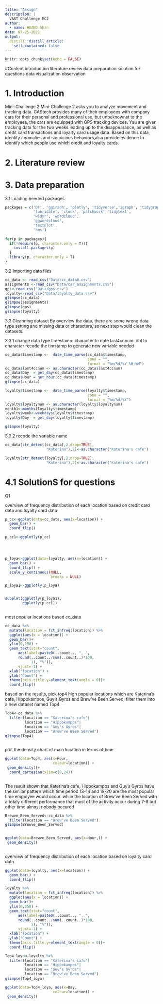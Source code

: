 ```yaml
---
title: "Assign"
description: |
  VAST Challenge MC2
author:
  - name: HUANG Shan
date: 07-25-2021
output:
  distill::distill_article:
    self_contained: false
---
```



```r
knitr::opts_chunk$set(echo = FALSE)
```


#Content
introduction
literature review
data preparation
solution for questions
data visualization
observation 

# 1. Introduction
Mini-Challenge 2
Mini-Challenge 2 asks you to analyze movement and tracking data. GAStech provides many of their employees with company cars for their personal and professional use, but unbeknownst to the employees, the cars are equipped with GPS tracking devices. You are given tracking data for the two weeks leading up to the disappearance, as well as credit card transactions and loyalty card usage data. Based on this data, identify anomalies and suspicious behaviors,also provide evidence to  identify which people use which credit and loyalty cards.

# 2. Literature review

# 3. Data preparation

3.1 Loading needed packages

```r
packages = c('DT', 'ggiraph', 'plotly', 'tidyverse','igraph', 'tidygraph',  'visNetwork', 
             'lubridate', 'clock', 'patchwork','tidytext', 
             'widyr', 'wordcloud',
             'ggwordcloud', 
             'textplot', 
             'hms')
           
for(p in packages){
  if(!require(p, character.only = T)){
    install.packages(p)
  }
  library(p, character.only = T)
}
```

3.2 Importing data files


```r

cc_data <- read_csv("Data/cc_data0.csv")
assignments <-read_csv("Data/car_assignments.csv")
gps<-read_csv("Data/gps.csv")
loyalty<-read_csv("Data/loyalty_data.csv")
glimpse(cc_data)
glimpse(assignments)
glimpse(gps)
glimpse(loyalty)

```

3.3 Cleanning dataset
By overview the data, there are some wrong data type setting and missing data or characters, so next step would clean the datasets.

3.3.1 change data type
timestamp: character to date
last4ccnum: dbl to character
recode the timstamp to generate new variable needed

```r
cc_data$timestamp <-  date_time_parse(cc_data$timestamp,
                                      zone = "",
                                      format = "%m/%d/%Y %H:%M")
cc_data$last4ccnum <- as.character(cc_data$last4ccnum)
cc_data$Day  = get_day(cc_data$timestamp)
cc_data$Hour = get_hour(cc_data$timestamp)
glimpse(cc_data)

```




```r
loyalty$timestamp <-  date_time_parse(loyalty$timestamp,
                                      zone = "",
                                      format = "%m/%d/%Y")
loyalty$loyaltynum <- as.character(loyalty$loyaltynum)
month1<-months(loyalty$timestamp)
loyalty$week<-weekdays(loyalty$timestamp)
loyalty$Day  = get_day(loyalty$timestamp)

glimpse(loyalty)
```

3.3.2 recode the variable name

```r
cc_data[str_detect(cc_data[,2,drop=TRUE],
                   "Katerina"),2]<-as.character("Katerina's cafe")
```

```r
loyalty[str_detect(loyalty[,2,drop=TRUE],
                   "Katerina"),2]<-as.character("Katerina's cafe")
```

# 4.1 SolutionS for questions
Q1

overview of frequency distribution of each location based on credit card data and loyalty card data
```r

p_cc<-ggplot(data=cc_data, aes(x=location)) +
  geom_bar() +
  coord_flip() 

p_cc1<-ggplotly(p_cc)




p_loya<-ggplot(data=loyalty, aes(x=location)) +
  geom_bar() +
  coord_flip() +
  scale_y_continuous(NULL,               
                     breaks = NULL)

p_loya1<-ggplotly(p_loya)


subplot(ggplotly(p_loya1),
        ggplotly(p_cc1))
  

```

most popular locations based cc_data
```R
cc_data %>%
  mutate(location = fct_infreq(location)) %>%
  ggplot(aes(x = location)) + 
  geom_bar()+
  ylim(0,250) +
  geom_text(stat="count", 
      aes(label=paste0(..count.., ", ", 
      round(..count../sum(..count..)*100,
            1), "%")),
      vjust=-1) +
  xlab("location") +
  ylab("Count") +
  theme(axis.title.y=element_text(angle = 0))+
  coord_flip() 
```
based on the results, pick top4 high popular locations which are Katerina's cafe, Hippokampos, Guy's Gyros and Brew've Been Served, filter them into a new dataset named Top4

```r
Top4<-cc_data %>%
  filter(location == "Katerina's cafe"|
         location == "Hippokampos"|
         location == "Guy's Gyros"|
         location == "Brew've Been Served")
glimpse(Top4)
  
```

plot the density chart of main location in terms of time

```r

ggplot(data=Top4, aes(x=Hour,
                      colour=location)) +
 geom_density()+
  coord_cartesian(xlim=c(0,24))
  
```
The result shown that Katerina's cafe, Hippokampos and Guy's Gyros have the similar pattern which time period 13-14 and 19-20 are the most popular time empolyee would occur. while the location of Brew've Been Served with a totaly different performance that most of the activity occur during 7-8 but other time almost nobody occured

```r
Brewve_Been_Served<-cc_data %>%
  filter(location == "Brew've Been Served")
glimpse(Brewve_Been_Served)
  
```

```r

ggplot(data=Brewve_Been_Served, aes(x=Hour,)) +
 geom_density()
  
```



overview of frequency distribution of each location based on loyalty card data
```r

ggplot(data=loyalty, aes(x=location)) +
  geom_bar() +
  coord_flip() 
```

```R
loyalty %>%
  mutate(location = fct_infreq(location)) %>%
  ggplot(aes(x = location)) + 
  geom_bar()+
  ylim(0,250) +
  geom_text(stat="count", 
      aes(label=paste0(..count.., ", ", 
      round(..count../sum(..count..)*100,
            1), "%")),
      vjust=-1) +
  xlab("location") +
  ylab("Count") +
  theme(axis.title.y=element_text(angle = 0))+
  coord_flip() 
```


```r
Top4_loya<-loyalty %>%
  filter(location == "Katerina's cafe"|
         location == "Hippokampos"|
         location == "Guy's Gyros"|
         location == "Brew've Been Served")
glimpse(Top4_loya)
```

```r

ggplot(data=Top4_loya, aes(x=Day,
                      colour=location)) +
 geom_density()

  
```


